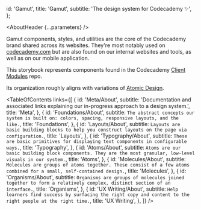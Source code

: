 

  id: 'Gamut',
  title: 'Gamut',
  subtitle: 'The design system for Codecademy ✨',
};

<Meta title="Gamut" />

<AboutHeader {...parameters} />

Gamut components, styles, and utilities are the core of the Codecademy brand shared across its websites.
They're most notably used on [codecademy.com](https://codecademy.com) but are also found on our internal websites and tools, as well as on our mobile application.

This storybook represents components found in the Codecademy [Client Modules](https://github.com/Codecademy/gamut) repo.

Its organization roughly aligns with variations of [Atomic Design](https://bradfrost.com/blog/post/atomic-web-design/).

<TableOfContents
  links={[
    {
      id: 'Meta/About',
      subtitle:
        'Documentation and associated links explaining our in-progress approach to a design system.',
      title: 'Meta',
    },
    {
      id: 'Foundations/About',
      subtitle: `The abstract concepts our system is built on: colors, spacing, responsive layouts, and the like.`,
      title: 'Foundations',
    },
    {
      id: 'Layouts/About',
      subtitle: `Layouts are basic building blocks to help you construct layouts on the page via configuration.`,
      title: 'Layouts',
    },
    {
      id: 'Typography/About',
      subtitle: `These are basic primitives for displaying text components in configurable ways.`,
      title: 'Typography',
    },
    {
      id: 'Atoms/About',
      subtitle: `Atoms are our basic building block components. They are the most granular, low-level visuals in our system.`,
      title: 'Atoms',
    },
    {
      id: 'Molecules/About',
      subtitle: `Molecules are groups of atoms together. These consist of a few atoms combined for a small, self-contained design.`,
      title: 'Molecules',
    },
    {
      id: 'Organisms/About',
      subtitle: `Organisms are groups of molecules joined together to form a relatively complex, distinct section of an interface.`,
      title: 'Organisms',
    },
    {
      id: 'UX Writing/About',
      subtitle: `Help learners find success by surfacing the right copy and content to the right people at the right time.`,
      title: 'UX Writing',
    },
  ]}
/>
